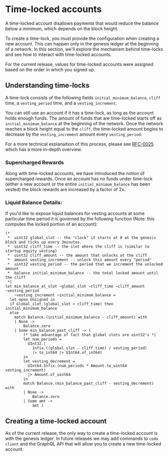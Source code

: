 
# Time-locked accounts

A time-locked account disallows payments that would reduce the balance below a minimum, which depends on the block height.

To create a  time-lock, you must provide the configuration when creating a new account. This can happen only in the genesis ledger at the beginning of a network. In this section, we'll explore the mechanism behind time-locks and see how to interact with time-locked accounts.

<Alert>

  For the current release, values for time-locked accounts were assigned based on the order in which you signed up.

</Alert>

## Understanding time-locks

A time-lock consists of the following fields `initial_minimum_balance`, `cliff` time, a `vesting_period` time, and a `vesting_increment`.

You can still use an account if it has a time-lock, as long as the account holds enough funds. The amount of funds that are time-locked starts off as `initial_minimum_balance` at the beginning of the network. Once the network reaches a block height equal to the `cliff`, the time-locked amount begins to decrease by the `vesting_increment` amount every `vesting_period`.

For a more technical explanaition of this process, please see [RFC-0025](https://github.com/MinaProtocol/mina/blob/master/rfcs/0025-time-locked-accounts.md) which has a more in-depth overview.

### Supercharged Rewards

Along with time-locked accounts, we have introduced the notion of supercharged rewards. Once an account has no funds under time-lock (either a new account or the entire `initial_minimum_balance` has been vested) the block rewards are increased by a factor of 2x.

### Liquid Balance Details:

If you'd like to expose liquid balances for vesting accounts at some particular time period it is governed by the following function (Note: this computes the locked portion of an account):

```
(*
 *  uint32 global_slot -- the "clock" it starts at 0 at the genesis block and ticks up every 3minutes.
 *  uint32 cliff_time -- the slot where the cliff is (similar to startup equity vesting)
 *  uint32 cliff_amount -- the amount that unlocks at the cliff
 *  amount vesting_increment -- unlock this amount every "period"
 *  uint32 vesting_period -- the period that we increment the unlocked amount
 *  balance initial_minimum_balance -- the total locked amount until the cliff
 *)
let min_balance_at_slot ~global_slot ~cliff_time ~cliff_amount ~vesting_period
    ~vesting_increment ~initial_minimum_balance =
  let open Unsigned in
  if Global_slot.(global_slot < cliff_time) then initial_minimum_balance
  else
    match Balance.(initial_minimum_balance - cliff_amount) with
    | None ->
        Balance.zero
    | Some min_balance_past_cliff -> (
        (* take advantage of fact that global slots are uint32's *)
        let num_periods =
          UInt32.(
            Infix.((global_slot - cliff_time) / vesting_period)
            |> to_int64 |> UInt64.of_int64)
        in
        let vesting_decrement =
          UInt64.Infix.(num_periods * Amount.to_uint64 vesting_increment)
          |> Amount.of_uint64
        in
        match Balance.(min_balance_past_cliff - vesting_decrement) with
        | None ->
            Balance.zero
        | Some amt ->
            amt )

```

## Creating a time-locked account

As of the current release, the only way to create a time-locked account is with the genesis ledger. In future releases we may add commands to `coda client` and the GraphQL API that will allow you to create a new time-locked account.
